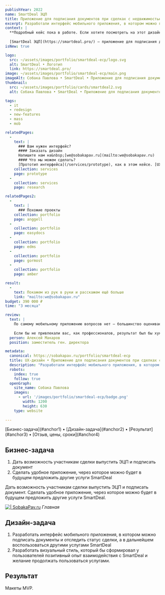 ```yaml
---
publishYear: 2022
name: SmartDeal ЭЦП
title: Приложение для подписания документов при сделках с недвижимостью
excerpt: Разработали интерфейс мобильного приложения, в котором можно подписать документы и отследить статус сделки.
context: |
  **Подробный кейс пока в работе. Если хотите посмотреть на этот дизайн в деталях, пишите нам на [we@sobakapav.ru](mailto:we@sobakapav.ru)**
  
  [SmartDeal ЭЦП](https://smartdeal.pro/) — приложение для подписания документов при сделках с недвижимостью.
isNew: true

logo:
  src: ~/assets/images/portfolio/smartdeal-ecp/logo.svg
  alt: SmartDeal • Логотип
  link: https://smartdeal.pro/
image: ~/assets/images/portfolio/smartdeal-ecp/main.png
imageAlt: Собака Павлова • SmartDeal • Приложение для подписания документов при сделках с недвижимостью
thumbnail:
  src: ~/assets/images/portfolio/cards/smartdeal2.svg
  alt: Собака Павлова • SmartDeal • Приложение для подписания документов при сделках с недвижимостью

tags:
  - it
  - redesign
  - new-features
  - mass
  - mob

relatedPages:
  -
    text: |
      ### Вам нужен интерфейс?
      #### Заказать дизайн
      Напишите нам на&nbsp;[we@sobakapav.ru](mailto:we@sobakapav.ru) 
      #### Что мы можем сделать?
      [Прототип интерфейса](/services/prototype), как в этом кейсе. [UX-дизайн под ключ](/services/ux-design), [редизайн интерфейса](/services/redesign), [продуктовые исследования](/services/research) и [многое другое](/services). 
    collection: services
    page: prototype
  -
    collection: services
    page: research

relatedPages2:
  -
    text: |
      ### Похожие проекты
    collection: portfolio
    page: anggell
  - 
    collection: portfolio
    page: easydocs
  - 
    collection: portfolio
    page: edms
  - 
    collection: portfolio
    page: gormost
  - 
    collection: portfolio
    page: amber

result:
  -
    text: Покажем из рук в руки и расскажем ещё больше
    link: "mailto:we@sobakapav.ru"
budget: 390 000 ₽
time: "3 месяца"

review: 
  text: |
    По самому мобильному приложению вопросов нет — большинство оценивает хорошо. В том числе вендоры SafeTech говорят, что мы изящно решили пару моментов с идентификацией, удобнее и проще (меньше шагов), чем в стандартном приложении.
           
    Если бы не привлекали вас, как профессионалов, результат был бы хуже. Сделали бы как обычно «инженеры для инженеров». В отсутствие штатного UX эксперта и дизайнера подобного рода сотрудничество я считаю крайне полезным.
  person: Алексей Макаров
  position: заместитель ген. директора

metadata:
  canonical: https://sobakapav.ru/portfolio/smartdeal-ecp
  title: UX-дизайн • Приложение для подписания документов при сделках с недвижимостью
  description: "Разработали интерфейс мобильного приложения, в котором можно подписать документы и отследить статус сделки."
  robots:
    index: true
    follow: true
  openGraph:
    site_name: Собака Павлова
    images:
      - url: '/images/portfolio/smartdeal-ecp/badge.png'
        width: 1200
        height: 630
    type: website
  
---
```


<TOC>
[Бизнес-задача](#anchor1) • [Дизайн-задача](#anchor2) • [Результат](#anchor3) • [Отзыв, цены, сроки](#anchor4)
</TOC>

## <a name="anchor1" />Бизнес-задача

1. Дать возможность участникам сделки выпустить ЭЦП и подписать документ 
2. Сделать удобное приложение, через которое можно будет в будущем предложить другие услуги SmartDeal

Дать возможность участникам сделки выпустить ЭЦП и подписать документ. Сделать удобное приложение, через которое можно будет в будущем предложить другие услуги SmartDeal.

<a href="/images/portfolio/smartdeal-ecp/1-1.png" target="_blank">![ | SobakaPav.ru](~/assets/images/portfolio/smartdeal-ecp/1.png)</a>
_Главная_

## <a name="anchor2" />Дизайн-задача

1. Разработать интерфейс мобильного приложения, в котором можно подписать документы и отследить статус сделки, а в дальнейшем воспользоваться другими услугами SmartDeal
2. Разработать визуальный стиль, который бы сформировал у пользователей позитивный опыт  взаимодействия с SmartDeal и желание продолжать пользоваться услугами.

## <a name="anchor3" />Результат

Макеты MVP.

## <a name="anchor4" />





